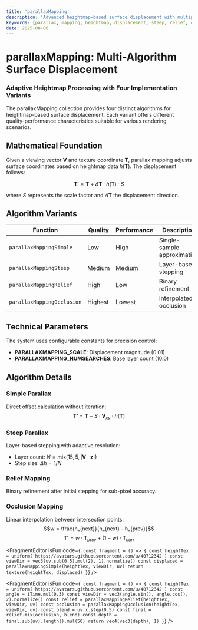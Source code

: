 ```yaml
---
title: 'parallaxMapping'
description: 'Advanced heightmap-based surface displacement with multiple algorithms'
keywords: [parallax, mapping, heightmap, displacement, steep, relief, occlusion, simple]
date: 2025-08-06
---
```



# parallaxMapping: Multi-Algorithm Surface Displacement

### Adaptive Heightmap Processing with Four Implementation Variants

The parallaxMapping collection provides four distinct algorithms for heightmap-based surface displacement. Each variant offers different quality-performance characteristics suitable for various rendering scenarios.

## Mathematical Foundation

Given a viewing vector $\mathbf{V}$ and texture coordinate $\mathbf{T}$, parallax mapping adjusts surface coordinates based on heightmap data $h(\mathbf{T})$. The displacement follows:

$$\mathbf{T'} = \mathbf{T} + \Delta\mathbf{T} \cdot h(\mathbf{T}) \cdot S$$

where $S$ represents the scale factor and $\Delta\mathbf{T}$ the displacement direction.

## Algorithm Variants

| Function                   | Quality | Performance | Description                 |
| -------------------------- | ------- | ----------- | --------------------------- |
| `parallaxMappingSimple`    | Low     | High        | Single-sample approximation |
| `parallaxMappingSteep`     | Medium  | Medium      | Layer-based stepping        |
| `parallaxMappingRelief`    | High    | Low         | Binary refinement           |
| `parallaxMappingOcclusion` | Highest | Lowest      | Interpolated occlusion      |

## Technical Parameters

The system uses configurable constants for precision control:

- **PARALLAXMAPPING_SCALE**: Displacement magnitude (0.01)
- **PARALLAXMAPPING_NUMSEARCHES**: Base layer count (10.0)

## Algorithm Details

### Simple Parallax

Direct offset calculation without iteration:
$$\mathbf{T'} = \mathbf{T} - S \cdot \mathbf{V}_{xy} \cdot h(\mathbf{T})$$

### Steep Parallax

Layer-based stepping with adaptive resolution:

- Layer count: $N = \text{mix}(15, 5, |\mathbf{V} \cdot \mathbf{z}|)$
- Step size: $\Delta h = 1/N$

### Relief Mapping

Binary refinement after initial stepping for sub-pixel accuracy.

### Occlusion Mapping

Linear interpolation between intersection points:
$$w = \frac{h_{next}}{h_{next} - h_{prev}}$$
$$\mathbf{T'} = w \cdot \mathbf{T}_{prev} + (1-w) \cdot \mathbf{T}_{curr}$$

<FragmentEditor
        isFun
        code={`
const fragment = () => {
        const heightTex = uniform('https://avatars.githubusercontent.com/u/40712342')
        const viewDir = vec3(uv.sub(0.5).mul(2), 1).normalize()
        const displaced = parallaxMappingSimple(heightTex, viewDir, uv)
        return texture(heightTex, displaced)
}`}
/>

<FragmentEditor
        isFun
        code={`
const fragment = () => {
        const heightTex = uniform('https://avatars.githubusercontent.com/u/40712342')
        const angle = iTime.mul(0.3)
        const viewDir = vec3(angle.sin(), angle.cos(), 2).normalize()
        const relief = parallaxMappingRelief(heightTex, viewDir, uv)
        const occlusion = parallaxMappingOcclusion(heightTex, viewDir, uv)
        const blend = uv.x.step(0.5)
        const final = relief.mix(occlusion, blend)
        const depth = final.sub(uv).length().mul(50)
        return vec4(vec3(depth), 1)
}`}
/>
